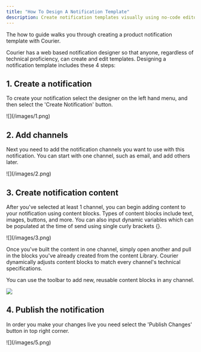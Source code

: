 ```yaml
---
title: "How To Design A Notification Template"
description: Create notification templates visually using no-code editor. Use these templates to power your browser, email, SMS and mobile push notifications.
---
```


The how to guide walks you through creating a product notification template with Courier.

Courier has a web based notification designer so that anyone, regardless of technical proficiency, can create and edit templates. Designing a notification template includes these 4 steps:

## 1. Create a notification

To create your notification select the designer on the left hand menu, and then select the 'Create Notification' button.

<Frame>![](/images/1.png)</Frame>

## 2. Add channels

Next you need to add the notification channels you want to use with this notification. You can start with one channel, such as email, and add others later.

<Frame>![](/images/2.png)</Frame>

## 3. Create notification content

After you've selected at least 1 channel, you can begin adding content to your notification using content blocks. Types of content blocks include text, images, buttons, and more. You can also input dynamic variables which can be populated at the time of send using single curly brackets {}.

<Frame>![](/images/3.png)</Frame>

Once you've built the content in one channel, simply open another and pull in the blocks you've already created from the content Library. Courier dynamically adjusts content blocks to match every channel's technical specifications.

You can use the toolbar to add new, reusable content blocks in any channel.

![](/images/4.gif)

## 4. Publish the notification

In order you make your changes live you need select the 'Publish Changes' button in top right corner.

<Frame>![](/images/5.png)</Frame>